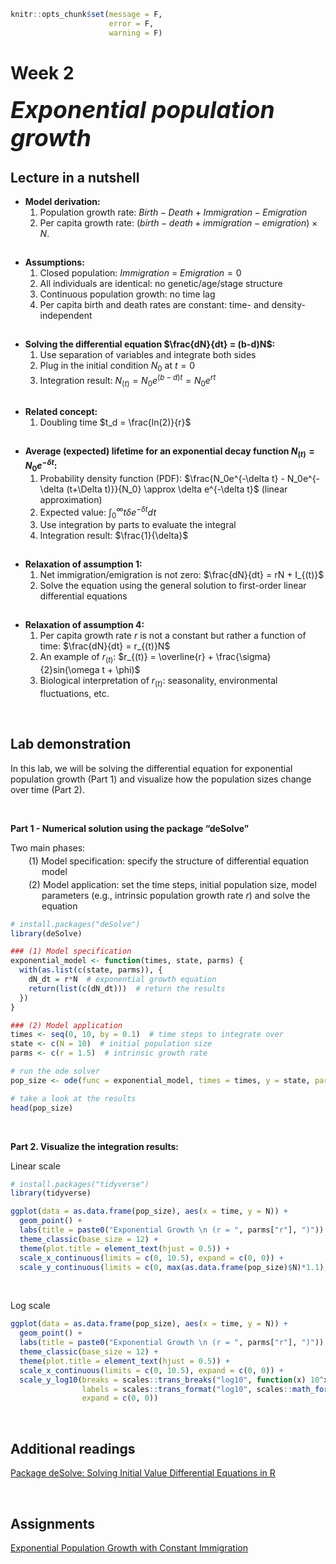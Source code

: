 ```r
knitr::opts_chunk$set(message = F, 
                      error = F, 
                      warning = F)

```

# Week 2 {-} 
<div style = "font-size: 28pt"> **_Exponential population growth_**</div>

## Lecture in a nutshell {-}

* **Model derivation:** 
  1. Population growth rate: $Birth - Death + Immigration - Emigration$
  2. Per capita growth rate: $(birth - death + immigration - emigration)\times N$.

<div style="height:1px ;"><br></div>

* **Assumptions:**
  1. Closed population: $Immigration$ = $Emigration = 0$
  2. All individuals are identical: no genetic/age/stage structure
  3. Continuous population growth: no time lag
  4. Per capita birth and death rates are constant: time- and density-independent

<div style="height:1px ;"><br></div>

* **Solving the differential equation $\frac{dN}{dt} = (b-d)N$:**
  1. Use separation of variables and integrate both sides
  2. Plug in the initial condition $N_0$ at $t = 0$
  3. Integration result: $N_{(t)} = N_0e^{(b-d)t} = N_0e^{rt}$

<div style="height:1px ;"><br></div>

* **Related concept:**
  1. Doubling time $t_d = \frac{ln(2)}{r}$

<div style="height:1px ;"><br></div>

* **Average (expected) lifetime for an exponential decay function $N_{(t)} = N_0e^{-\delta t}$:**
  1. Probability density function (PDF): $\frac{N_0e^{-\delta t} - N_0e^{-\delta (t+\Delta t)}}{N_0} \approx \delta e^{-\delta t}$ (linear approximation)
  2. Expected value: $\int_{0}^{\infty}t\delta e^{-\delta t}dt$
  3. Use integration by parts to evaluate the integral
  4. Integration result: $\frac{1}{\delta}$

<div style="height:1px ;"><br></div>

* **Relaxation of assumption 1:**
  1. Net immigration/emigration is not zero: $\frac{dN}{dt} = rN + I_{(t)}$
  2. Solve the equation using the general solution to first-order linear differential equations

<div style="height:1px ;"><br></div>

* **Relaxation of assumption 4:**
  1. Per capita growth rate $r$ is not a constant but rather a function of time: $\frac{dN}{dt} = r_{(t)}N$
  2. An example of $r_{(t)}$: $r_{(t)} = \overline{r} + \frac{\sigma}{2}sin(\omega t + \phi)$
  3. Biological interpretation of $r_{(t)}$: seasonality, environmental fluctuations, etc.

<br>

## Lab demonstration {-}

In this lab, we will be solving the differential equation for exponential population growth (Part 1) and visualize how the population sizes change over time (Part 2). 

<br>

**Part 1 - Numerical solution using the package "deSolve"**

Two main phases:

<span id = "aaa" style="display: block; margin-top: -10px; margin-left: 50px">Model specification: specify the structure of differential equation model</span>

<span id = "bbb" style="display: block; margin-top: -10px; margin-left: 50px">Model application: set the time steps, initial population size, model parameters (e.g., intrinsic population growth rate *r*) and solve the equation</span>

<style>

p span#aaa:before { 
  content: "(1) "; 
  display: inline-block;
  margin-left: -1.5em;
  margin-right: 0.3em;
}

p span#bbb:before { 
  content: "(2) "; 
  display: inline-block;
  margin-left: -1.5em;
  margin-right: 0.3em;
}

d-article table.lightable-paper {
  margin-bottom: 0px; 
}

</style>

```r
# install.packages("deSolve")
library(deSolve)

### (1) Model specification
exponential_model <- function(times, state, parms) {
  with(as.list(c(state, parms)), {
    dN_dt = r*N  # exponential growth equation
    return(list(c(dN_dt)))  # return the results  
  })
}

### (2) Model application
times <- seq(0, 10, by = 0.1)  # time steps to integrate over
state <- c(N = 10)  # initial population size
parms <- c(r = 1.5)  # intrinsic growth rate

# run the ode solver
pop_size <- ode(func = exponential_model, times = times, y = state, parms = parms)

# take a look at the results
head(pop_size)

```

<br>

**Part 2. Visualize the integration results:**

Linear scale
```r
# install.packages("tidyverse")
library(tidyverse)

ggplot(data = as.data.frame(pop_size), aes(x = time, y = N)) + 
  geom_point() + 
  labs(title = paste0("Exponential Growth \n (r = ", parms["r"], ")")) +
  theme_classic(base_size = 12) + 
  theme(plot.title = element_text(hjust = 0.5)) +
  scale_x_continuous(limits = c(0, 10.5), expand = c(0, 0)) +
  scale_y_continuous(limits = c(0, max(as.data.frame(pop_size)$N)*1.1), expand = c(0, 0))

```
<br>

Log scale
```r
ggplot(data = as.data.frame(pop_size), aes(x = time, y = N)) + 
  geom_point() + 
  labs(title = paste0("Exponential Growth \n (r = ", parms["r"], ")")) +
  theme_classic(base_size = 12) + 
  theme(plot.title = element_text(hjust = 0.5)) + 
  scale_x_continuous(limits = c(0, 10.5), expand = c(0, 0)) +
  scale_y_log10(breaks = scales::trans_breaks("log10", function(x) 10^x)(c(10, 10^7)),
                labels = scales::trans_format("log10", scales::math_format(10^.x)),
                expand = c(0, 0))

```
<br>

## Additional readings {-}

[Package deSolve: Solving Initial Value Differential Equations in R](./Additional readings/Package deSolve - Solving Initial Value Differential Equations in R.pdf){target="_blank"}

<br>

## Assignments {-}

[Exponential Population Growth with Constant Immigration](./Assignments/Week2_Exponential Growth.pdf){target="_blank"}








